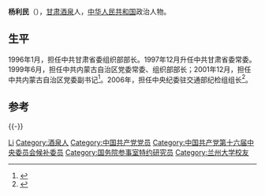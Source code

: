 {{Otheruses|杨利民}}

'''杨利民'''（{{bd|1948年|12月||}}），[[甘肃|甘肃]][[酒泉|酒泉]]人，[[中华人民共和国|中华人民共和国]]政治人物。

== 生平 ==
1996年1月，担任中共甘肃省委组织部部长。1997年12月升任中共甘肃省委常委。1999年6月，担任中共内蒙古自治区党委常委、组织部部长；2001年12月，担任中共内蒙古自治区党委副书记<ref>{{cite book|title=內蒙古年鉴|url=http://books.google.com/books?id=5g3mAAAAMAAJ|year=1999|publisher=方志出版社|pages=412–413}}</ref>。2006年，担任中央纪委驻交通部纪检组组长<ref>{{cite book|title=中南海高层内参 权威内训讲稿及前沿发展智库|url=http://books.google.com/books?id=RTtKAQAAIAAJ|year=2009|publisher=高级领导决策信息资料编写组|page=689}}</ref>。

== 参考 ==
{{reflist}}
{{-}}
{{start box}}
{{s-ppo|cpc}}
{{s-before|[[陈光林|陈光林]]}}
{{s-title|[[中国共产党内蒙古自治区委员会|中国共产党内蒙古自治区委员会]]专职副书记|2001年12月-2006年8月}}
{{s-after|[[巴特尔|巴特尔]]}}
{{s-before|[[？|？]]}}
{{s-title|[[中国共产党内蒙古自治区委员会|中国共产党内蒙古自治区委员会]]组织部部长|1999年6月－2001年12月}}
{{s-after|[[陈朋山|陈朋山]]}}
{{s-before|[[陆浩|陆 浩]]}}
{{s-title|[[中国共产党甘肃省委员会|中国共产党甘肃省委员会]]组织部部长|1996年1月－1999年6月}}
{{s-after|[[王安顺|王安顺]]}}
{{end box}}

{{中华人民共和国官员小作品}}
{{国务院参事室特约研究员}}

{{Authority control}}
{{DEFAULTSORT:Yang杨}}
[[Category:杨姓|Li]]
[[Category:酒泉人|Category:酒泉人]]
[[Category:中国共产党党员|Category:中国共产党党员]]
[[Category:中国共产党第十六届中央委员会候补委员|Category:中国共产党第十六届中央委员会候补委员]]
[[Category:国务院参事室特约研究员|Category:国务院参事室特约研究员]]
[[Category:兰州大学校友|Category:兰州大学校友]]